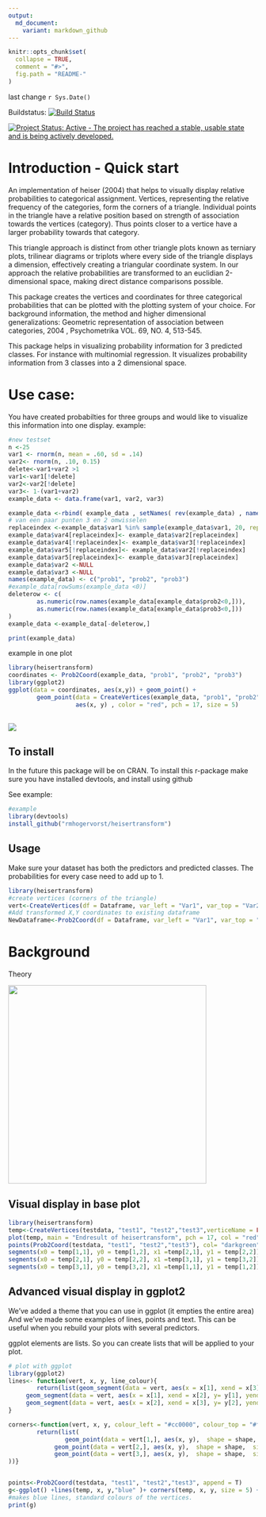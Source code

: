 ```yaml
---
output:
  md_document:
    variant: markdown_github
---
```


<!-- README.md is generated from README.Rmd. Please edit that file -->

```r
knitr::opts_chunk$set(
  collapse = TRUE,
  comment = "#>",
  fig.path = "README-"
)
```
last change `r Sys.Date()`

Buildstatus: [![Build Status](https://travis-ci.org/RMHogervorst/heisertransform.svg?branch=develop)](https://travis-ci.org/RMHogervorst/heisertransform)

[![Project Status: Active - The project has reached a stable, usable state and is being actively developed.](http://www.repostatus.org/badges/latest/active.svg)](http://www.repostatus.org/#active)


# Introduction - Quick start
An implementation of heiser (2004) that helps to visually display
relative probabilities to categorical assignment. Vertices,
representing the relative frequency of the categories, form the corners
of a triangle. Individual points in the triangle have a relative
position based on strength of association towards the vertices
(category). Thus points closer to a vertice have a larger probability
towards that category. 

This triangle approach is distinct from other
triangle plots known as terniary plots, trilinear diagrams or
triplots where every side of the triangle displays a dimension,
effectively creating a triangular coordinate system.
In our approach the relative probabilities are transformed to an
euclidian 2-dimensional space, making direct distance comparisons
possible. 

This package creates the vertices and coordinates for three
categorical probabilities that can be plotted with the plotting system
of your choice. For background information, the method and higher
dimensional generalizations: Geometric representation of association
between categories, 2004 , Psychometrika VOL. 69, NO. 4, 513-545.


This package helps in visualizing probability information for 3 predicted classes.
For instance with multinomial regression. 
It visualizes probability information from 3 classes into a 2 dimensional space.


# Use case:
You have created probabilties for three groups and would like to visualize this
information into one display. example:

```r
#new testset
n <-25
var1 <- rnorm(n, mean = .60, sd = .14)
var2<- rnorm(n, .10, 0.15)
delete<-var1+var2 >1
var1<-var1[!delete]
var2<-var2[!delete]
var3<- 1-(var1+var2)
example_data <- data.frame(var1, var2, var3)

example_data <-rbind( example_data , setNames( rev(example_data) , names( example_data ) ) )
# van een paar punten 3 en 2 omwisselen
replaceindex <-example_data$var1 %in% sample(example_data$var1, 20, replace = FALSE)
example_data$var4[replaceindex]<- example_data$var2[replaceindex]
example_data$var4[!replaceindex]<- example_data$var3[!replaceindex]
example_data$var5[!replaceindex]<- example_data$var2[!replaceindex]
example_data$var5[replaceindex]<- example_data$var3[replaceindex]
example_data$var2 <-NULL
example_data$var3 <-NULL
names(example_data) <- c("prob1", "prob2", "prob3")
#example_data[rowSums(example_data <0)]
deleterow <- c(
        as.numeric(row.names(example_data[example_data$prob2<0,])),
        as.numeric(row.names(example_data[example_data$prob3<0,]))     
)
example_data <-example_data[-deleterow,]

print(example_data)
```

example in one plot

```r
library(heisertransform)
coordinates <- Prob2Coord(example_data, "prob1", "prob2", "prob3")
library(ggplot2)
ggplot(data = coordinates, aes(x,y)) + geom_point() + 
        geom_point(data = CreateVertices(example_data, "prob1", "prob2", "prob3"), 
                   aes(x, y) , color = "red", pch = 17, size = 5)
        
```


![](README-example lines points texts-1.png)

## To install
In the future this package will be on CRAN. 
To install this r-package make sure you have installed devtools, and install 
using github

See example:

```r
#example
library(devtools)
install_github("rmhogervorst/heisertransform")
```


## Usage
Make sure your dataset has both the predictors and predicted classes. 
The probabilities for every case need to add up to 1. 

```r
library(heisertransform)
#create vertices (corners of the triangle)
vert<-CreateVertices(df = Dataframe, var_left = "Var1", var_top = "Var2",var_right = "Var3", verticeName = T)
#Add transformed X,Y coordinates to existing dataframe
NewDataframe<-Prob2Coord(df = Dataframe, var_left = "Var1", var_top = "Var2",var_right = "Var3", append = T)

```

# Background 
Theory

<img src="NOTINPACKAGE/files/triangle_movement.gif" height="400px" width="400px" />


## Visual display in base plot
```r
library(heisertransform)
temp<-CreateVertices(testdata, "test1", "test2","test3",verticeName = FALSE)
plot(temp, main = "Endresult of heisertransform", pch = 17, col = "red")
points(Prob2Coord(testdata, "test1", "test2","test3"), col= "darkgreen", pch = 19)
segments(x0 = temp[1,1], y0 = temp[1,2], x1 =temp[2,1], y1 = temp[2,2])
segments(x0 = temp[2,1], y0 = temp[2,2], x1 =temp[3,1], y1 = temp[3,2])
segments(x0 = temp[3,1], y0 = temp[3,2], x1 =temp[1,1], y1 = temp[1,2])
```

## Advanced visual display in ggplot2
We've added a theme that you can use in ggplot (it empties the entire area)
And we've made some examples of lines, points and text.
This can be useful when you rebuild your plots with several predictors.

ggplot elements are lists. So you can create lists that will be applied to your plot.

```r
# plot with ggplot
library(ggplot2)
lines<- function(vert, x, y, line_colour){
        return(list(geom_segment(data = vert, aes(x = x[1], xend = x[3], y= y[1], yend= y[3]), colour = line_colour ),
     geom_segment(data = vert, aes(x = x[1], xend = x[2], y= y[1], yend= y[2]), colour = line_colour ), #left to up
     geom_segment(data = vert, aes(x = x[2], xend = x[3], y= y[2], yend= y[3]), colour = line_colour )) )#right to up
}

corners<-function(vert, x, y, colour_left = "#cc0000", colour_top = "#ffca00", colour_right = "#00b300", shape = 17, size = 5, stroke = 2){
        return(list(
                geom_point(data = vert[1,], aes(x, y),  shape = shape,  size = size, stroke = stroke, colour = colour_left),
             geom_point(data = vert[2,], aes(x, y),  shape = shape,  size = size, stroke = stroke, colour = colour_top),
             geom_point(data = vert[3,], aes(x, y),  shape = shape,  size = size, stroke = stroke, colour = colour_right)
))}


points<-Prob2Coord(testdata, "test1", "test2","test3", append = T)
g<-ggplot() +lines(temp, x, y,"blue" )+ corners(temp, x, y, size = 5) + geom_point(data =points, aes(x,y, colour = cat)) + theme_minimal()
#makes blue lines, standard colours of the vertices.
print(g)
```

